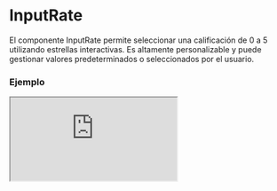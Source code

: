 
# InputRate

El componente InputRate permite seleccionar una calificación de 0 a 5 utilizando estrellas interactivas. Es altamente personalizable y puede gestionar valores predeterminados o seleccionados por el usuario.

### Ejemplo

<Iframe src="https://fenextjs-component-storybook.vercel.app/iframe.html?args=&id=input-inputrate--index&viewMode=story" />

### Importacion

Para importar el componente InputRate, se puede hacer desde fenextjs

```tsx copy
import { InputRate } from "fenextjs";
```

### Parametros

| Parametro | Tipo | Requerido | Default | Descripcion |
| --------- | ---- | --------- | ------- | ----------- |
| value | number | no | undefined | Valor actual de la calificación. Se espera un número entre 0 y 5. |
| defaultValue | number | no | 0 | Valor predeterminado de la calificación cuando no se proporciona 'value'. |
| className | string | no | '' | Clase CSS para personalizar el contenedor principal del componente. |
| classNameContentStar | string | no | '' | Clase CSS para personalizar el contenedor de las estrellas. |
| classNameStar | string | no | '' | Clase CSS para personalizar las estrellas. |
| classNameStarActive | string | no | '' | Clase CSS para personalizar las estrellas activas (calificadas). |
| classNameNumber | string | no | '' | Clase CSS para personalizar la visualización del número de calificación. |
| onChange | (star: number) =\> void | no | undefined | Función que se ejecuta cuando cambia la calificación seleccionada. |

### Storybook

Para ver el storybook del componente lo puede hacer con este [link](https://fenextjs-component-storybook.vercel.app/?path=/story/input-inputrate--index)

### Usos

- Calificación básica

```tsx copy
<InputRate />
```

- Calificación con valor predeterminado

```tsx copy
<InputRate defaultValue={3} />
```

- Calificación con valor controlado

```tsx copy
<InputRate value={4} onChange={(value) => console.log(value)} />
```

- Calificación con personalización de clases

```tsx copy
<InputRate className="custom-class" classNameStar="custom-star" />
```

